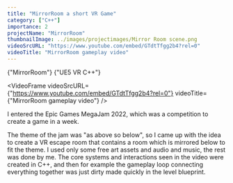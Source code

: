 ```yaml
---
title: "MirrorRoom a short VR Game"
category: ["C++"]
importance: 2 
projectName: "MirrorRoom"
thumbnailImage: ../images/projectimages/Mirror Room scene.png
videoSrcURL: "https://www.youtube.com/embed/GTdtTfgg2b4?rel=0"
videoTitle: "MirrorRoom gameplay video"
---
```


<AsciiText bClassStyling={true}>{"MirrorRoom"}</AsciiText>
<AsciiText bClassStyling={true}>{"UE5 VR C++"}</AsciiText>

<VideoFrame 
videoSrcURL={"https://www.youtube.com/embed/GTdtTfgg2b4?rel=0"}
videoTitle={"MirrorRoom gameplay video"}
/>

I entered the Epic Games MegaJam 2022, which was a competition to create a game in a week.

The theme of the jam was "as above so below", so I came up with the idea to create a VR escape room that contains a room which is mirrored below to fit the theme.
I used only some free art assets and audio and music, the rest was done by me.
The core systems and interactions seen in the video were created in C++, and then for example the gameplay loop connecting everything together was just dirty made quickly in the level blueprint.





